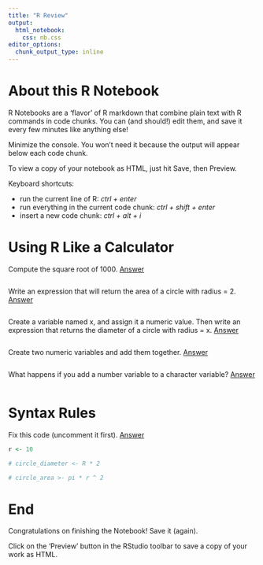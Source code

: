 ```yaml
---
title: "R Review"
output:
  html_notebook:
    css: nb.css
editor_options: 
  chunk_output_type: inline
---
```


# About this R Notebook

R Notebooks are a 'flavor' of R markdown that combine plain text with R commands in code chunks. You can (and should!) edit them, and save it every few minutes like anything else!

Minimize the console. You won't need it because the output will appear below each code chunk.

To view a copy of your notebook as HTML, just hit Save, then Preview.

Keyboard shortcuts:

 - run the current line of R: *ctrl + enter*
 - run everything in the current code chunk: *ctrl + shift + enter*
 - insert a new code chunk: *ctrl + alt + i*


# Using R Like a Calculator

Compute the square root of 1000. [Answer](http://bit.ly/3vwTGE1)

```r

```

Write an expression that will return the area of a circle with radius = 2. [Answer](http://bit.ly/38OgpBY)

```r

```

Create a variable named x, and assign it a numeric value. Then write an expression that returns the diameter of a circle with radius = x. [Answer](http://bit.ly/3cDEHj7)

```r

```
Create two numeric variables and add them together. [Answer](http://bit.ly/3twiXML)

```r

```

What happens if you add a number variable to a character variable? [Answer]()

```r

```

# Syntax Rules

Fix this code (uncomment it first). [Answer](http://bit.ly/3rXcLx3)

```r
r <- 10

# circle_diameter <- R * 2

# circle_area >- pi * r ^ 2
```

# End

Congratulations on finishing the Notebook! Save it (again).

Click on the 'Preview' button in the RStudio toolbar to save a copy of your work as HTML.


